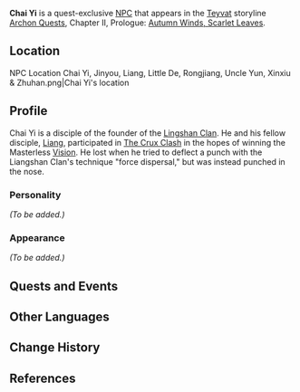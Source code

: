 {{Meta
<!-- REMOVE THIS TEMPLATE AFTER ADDING MISSING INFO -->
|missing_NPC_profile  = yes
}}
{{Character Infobox
|image            = NPC Chai Yi.png
|type             = Quest NPC
|region           = Liyue
|affiliation      = Lingshan Clan
|voiceEN          = [https://www.kayleigh-mckee.com/ Kayleigh McKee]<ref>Twitter: [https://twitter.com/ghaspeyvo/status/1410091231456096256 EN VA Self Announcement]</ref>
}}
'''Chai Yi''' is a quest-exclusive [[NPC]] that appears in the [[Teyvat]] storyline [[Archon Quests]], Chapter II, Prologue: [[Autumn Winds, Scarlet Leaves]].

==Location==
<gallery hideaddbutton="true" captionalign="center">
NPC Location Chai Yi, Jinyou, Liang, Little De, Rongjiang, Uncle Yun, Xinxiu & Zhuhan.png|Chai Yi's location
<!--NPC Location Chai Yi & Liang Context.png|Additional context-->
</gallery>

==Profile==
<!--detailed story/lore information goes here-->
Chai Yi is a disciple of the founder of the [[Lingshan Clan]]. He and his fellow disciple, [[Liang]], participated in [[The Crux Clash]] in the hopes of winning the Masterless [[Vision]]. He lost when he tried to deflect a punch with the Liangshan Clan's technique "force dispersal,"  but was instead punched in the nose.

===Personality===
''(To be added.)''

===Appearance===
''(To be added.)''

==Quests and Events==
{{Quest Appearances}}

==Other Languages==
{{Other Languages
|default_hidden = 1
|en      = Chai Yi
|zhs     = 柴毅
|zhs_rm  = Yì Chái
|zht     = 柴毅
|zht_rm  = Yì Chái
|ja      = 柴毅
|ja_rm   = Saiki{{Assumed}}
|ko      = 채의
|ko_rm   = Chae'ui
|es      = Chai Yi
|fr      = Chai Yi
|ru      = Чай И
|th      = Chai Yi
|vi      = Chai Yi
|de      = Chai Yi
|id      = Chai Yi
|pt      = Chai Yi
}}

==Change History==
{{Change History|1.6}}

==References==
{{Reflist}}